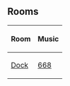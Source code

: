 {{CPW|Funny Hat Week|Semana do Chapéu Maluco}}
==Rooms==
<center>
{|class="wikitable" border="1"
!Room
!Music
|-
|[[Media:FunnyHatWeek.swf|Dock]]||[[Media:Music668.swf|668]]
|}
</center>

{{Events}}
